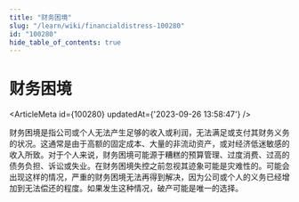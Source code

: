 ```yaml
---
title: "财务困境"
slug: "/learn/wiki/financialdistress-100280"
id: "100280"
hide_table_of_contents: true
---
```



# 财务困境

<ArticleMeta id={100280} updatedAt={'2023-09-26 13:58:47'} />
<div className='border-solid border-b border-t-0 my-4 border-[var(--ifm-color-gray-300)]' />

财务困境是指公司或个人无法产生足够的收入或利润，无法满足或支付其财务义务的状况。这通常是由于高额的固定成本、大量的非流动资产，或对经济低迷敏感的收入所致。对于个人来说，财务困境可能源于糟糕的预算管理、过度消费、过高的债务负担、诉讼或失业。在财务困境失控之前忽视其迹象可能是灾难性的。可能会出现这样的情况，严重的财务困境无法再得到解决，因为公司或个人的义务已经增加到无法偿还的程度。如果发生这种情况，破产可能是唯一的选择。
